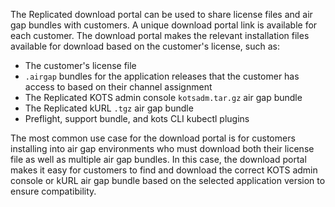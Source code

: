 The Replicated download portal can be used to share license files and air gap bundles with customers. A unique download portal link is available for each customer. The download portal makes the relevant installation files available for download based on the customer's license, such as:
* The customer's license file
* `.airgap` bundles for the application releases that the customer has access to based on their channel assignment
* The Replicated KOTS admin console `kotsadm.tar.gz` air gap bundle
* The Replicated kURL `.tgz` air gap bundle
* Preflight, support bundle, and kots CLI kubectl plugins

The most common use case for the download portal is for customers installing into air gap environments who must download both their license file as well as multiple air gap bundles. In this case, the download portal makes it easy for customers to find and download the correct KOTS admin console or kURL air gap bundle based on the selected application version to ensure compatibility.